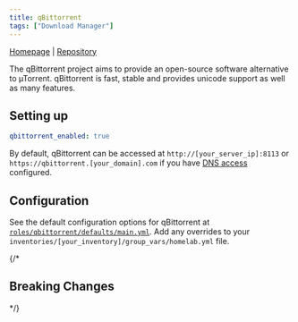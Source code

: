 ```yaml
---
title: qBittorrent
tags: ["Download Manager"]
---
```



[Homepage](https://www.qbittorrent.org/) |
[Repository](https://github.com/qbittorrent/qBittorrent)

<Tags tags={frontmatter.tags} />

The qBittorrent project aims to provide an open-source software alternative to µTorrent. qBittorrent is fast, stable and provides unicode support as well as many features.

## Setting up

```yaml title="inventories/homelab/group_vars/homelab.yml"
qbittorrent_enabled: true
```

By default, qBittorrent can be accessed at `http://[your_server_ip]:8113` or `https://qbittorrent.[your_domain].com` if you have [DNS access](../../guides/dns-access/) configured.

## Configuration

See the default configuration options for qBittorrent at [`roles/qbittorrent/defaults/main.yml`](https://github.com/Dylancyclone/ansible-homelab-orchestration/blob/main/roles/qbittorrent/defaults/main.yml).
Add any overrides to your `inventories/[your_inventory]/group_vars/homelab.yml` file.

{/* 

## Breaking Changes

*/}